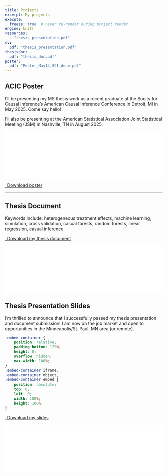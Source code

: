 ```yaml
---
title: Projects
excerpt: My projects
execute:
  freeze: true  # never re-render during project render
engine: knitr 
resources:
  - "thesis_presentation.pdf"
cv:
  pdf: "thesis_presentation.pdf"
thesisdoc:
  pdf: "thesis_doc.pdf"
poster:
  pdf: "Poster_May14_SCI_done.pdf"
---
```


## ACIC Poster

I'll be presenting my MS thesis work as a recent graduate at the Socity for Causal Inference's American Causal Inference Conference in Detroit, MI in May 2025. Come say hello!


I'll also be presenting at the American Statistical Association Joint Statistical Meeting (JSM) in Nashville, TN in August 2025. 

```{=html}
</p>
<div class="embed-container">
  <iframe src="`r rmarkdown::metadata$poster$pdf`#toolbar=0" style="border: 0.5px;width: 100%;"></iframe>
</div>

<p class="text-center">
  <a class="btn btn-primary btn-lg cv-download" href="`r rmarkdown::metadata$poster$pdf`" target="_blank">
    <i class="fa-solid fa-file-arrow-down"></i>&ensp;Download poster
  </a>
```

----

## Thesis Document

Keywords include: heterogeneous treatment effects, machine learning, simulation, cross validation, casual forests, random forests, linear regression, casual inference

<!-- <img src="project_2_banner.png" style="height: 100%; width: 100%; object-fit: contain" onclick="window.open('https://arxiv.org/abs/2112.08866', 'blank');"/> -->

<!-- <a href="https://arxiv.org/abs/2112.08866" target="_blank">arXiv Preprint</a> | <a href="https://github.com/marvinschmitt/ModelMisspecificationBF" target="_blank">Code</a><br> -->

```{=html}
<p class="text-center">
  <a class="btn btn-primary btn-lg cv-download" href="`r rmarkdown::metadata$thesisdoc$pdf`" target="_blank">
    <i class="fa-solid fa-file-arrow-down"></i>&ensp;Download my thesis document
  </a>
</p>
<div class="embed-container">
  <iframe src="`r rmarkdown::metadata$thesisdoc$pdf`#toolbar=0" style="border: 0.5px;width: 100%;"></iframe>
</div>
```


## Thesis Presentation Slides

I'm thrilled to announce that I successfully passed my thesis presentation and document submission! I am now on the job market and open to opportunities in the Minneapolis/St. Paul, MN area (or remote).

```css
.embed-container {
    position: relative;
    padding-bottom: 129%;
    height: 0;
    overflow: hidden;
    max-width: 100%;
}
.embed-container iframe,
.embed-container object,
.embed-container embed {
    position: absolute;
    top: 0;
    left: 0;
    width: 100%;
    height: 100%;
}
```

```{=html}
<p class="text-center">
  <a class="btn btn-primary btn-lg cv-download" href="`r rmarkdown::metadata$cv$pdf`" target="_blank">
    <i class="fa-solid fa-file-arrow-down"></i>&ensp;Download my slides
  </a>
</p>
<div class="embed-container">
  <iframe src="`r rmarkdown::metadata$cv$pdf`#toolbar=0" style="border: 0.5px;width: 100%;"></iframe>
</div>
```


<!-- ```{=html} -->
<!-- <div  style="margin: 30px; text-align: center;"> -->
<!-- <a class="btn btn-primary" href="https://www.marvinschmitt.com/blog/website-tutorial-quarto/" role="button" target="_blank" style="padding: 15px 30px;">GitHub for the thesis/a> -->
<!-- </div> -->
<!-- ``` -->
